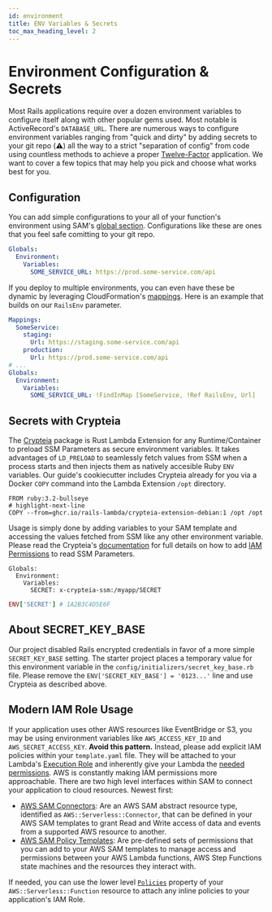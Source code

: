 ```yaml
---
id: environment
title: ENV Variables & Secrets
toc_max_heading_level: 2
---
```



# Environment Configuration & Secrets

Most Rails applications require over a dozen environment variables to configure itself along with other popular gems used. Most notable is ActiveRecord's `DATABASE_URL`. There are numerous ways to configure environment variables ranging from "quick and dirty" by adding secrets to your git repo (⚠️) all the way to a strict "separation of config" from code using countless methods to achieve a proper [Twelve-Factor](https://12factor.net/config) application. We want to cover a few topics that may help you pick and choose what works best for you.

## Configuration

You can add simple configurations to your all of your function's environment using SAM's [global section](https://docs.aws.amazon.com/serverless-application-model/latest/developerguide/sam-specification-template-anatomy-globals.html). Configurations like these are ones that you feel safe comitting to your git repo.

```yaml title="template.yaml"
Globals:
  Environment:
    Variables:
      SOME_SERVICE_URL: https://prod.some-service.com/api
```

If you deploy to multiple environments, you can even have these be dynamic by leveraging CloudFormation's [mappings](https://docs.aws.amazon.com/AWSCloudFormation/latest/UserGuide/mappings-section-structure.html). Here is an example that builds on our `RailsEnv` parameter.

```yaml title="template.yaml"
Mappings:
  SomeService:
    staging:
      Url: https://staging.some-service.com/api
    production:
      Url: https://prod.some-service.com/api
# ...
Globals:
  Environment:
    Variables:
      SOME_SERVICE_URL: !FindInMap [SomeService, !Ref RailsEnv, Url]
```

## Secrets with Crypteia

The [Crypteia](https://github.com/rails-lambda/crypteia) package is Rust Lambda Extension for any Runtime/Container to preload SSM Parameters as secure environment variables. It takes advantages of `LD_PRELOAD` to seamlessly fetch values from SSM when a process starts and then injects them as natively accesible Ruby `ENV` variables. Our <DocLink id="quick-start" /> guide's cookiecutter includes Crypteia already for you via a Docker `COPY` command into the Lambda Extension `/opt` directory.

```docker title="Dockerfile"
FROM ruby:3.2-bullseye
# highlight-next-line
COPY --from=ghcr.io/rails-lambda/crypteia-extension-debian:1 /opt /opt
```

Usage is simply done by adding variables to your SAM template and accessing the values fetched from SSM like any other environment variable. Please read the Crypteia's [documentation](https://github.com/rails-lambda/crypteia) for full details on how to add [IAM Permissions](https://github.com/rails-lambda/crypteia#iam-permissions) to read SSM Parameters.

```title="template.yaml"
Globals:
  Environment:
    Variables:
      SECRET: x-crypteia-ssm:/myapp/SECRET
```

```ruby
ENV['SECRET'] # 1A2B3C4D5E6F
```

## About SECRET_KEY_BASE

Our <DocLink id="quick-start" name="cookiecutter" /> project disabled Rails encrypted credentials in favor of a more simple `SECRET_KEY_BASE` setting. The starter project places a temporary value for this environment variable in the `config/initializers/secret_key_base.rb` file. Please remove the `ENV['SECRET_KEY_BASE'] = '0123...'` line and use Crypteia as described above.

## Modern IAM Role Usage

If your application uses other AWS resources like EventBridge or S3, you may be using environment variables like `AWS_ACCESS_KEY_ID` and `AWS_SECRET_ACCESS_KEY`. **Avoid this pattern.** Instead, please add explicit IAM policies within your `template.yaml` file. They will be attached to your Lambda's [Execution Role](https://docs.aws.amazon.com/lambda/latest/dg/lambda-intro-execution-role.html) and inherently give your Lambda the [needed permissions](https://docs.aws.amazon.com/serverless-application-model/latest/developerguide/sam-permissions.html). AWS is constantly making IAM permissions more approachable. There are two high level interfaces within SAM to connect your application to cloud resources. Newest first:

- [AWS SAM Connectors](https://docs.aws.amazon.com/serverless-application-model/latest/developerguide/managing-permissions-connectors.html): Are an AWS SAM abstract resource type, identified as `AWS::Serverless::Connector`, that can be defined in your AWS SAM templates to grant Read and Write access of data and events from a supported AWS resource to another.
- [AWS SAM Policy Templates](https://docs.aws.amazon.com/serverless-application-model/latest/developerguide/serverless-policy-templates.html): Are pre-defined sets of permissions that you can add to your AWS SAM templates to manage access and permissions between your AWS Lambda functions, AWS Step Functions state machines and the resources they interact with.

If needed, you can use the lower level [`Policies`](https://docs.aws.amazon.com/serverless-application-model/latest/developerguide/sam-resource-function.html#sam-function-policies) property of your `AWS::Serverless::Function` resource to attach any inline policies to your application's IAM Role.
